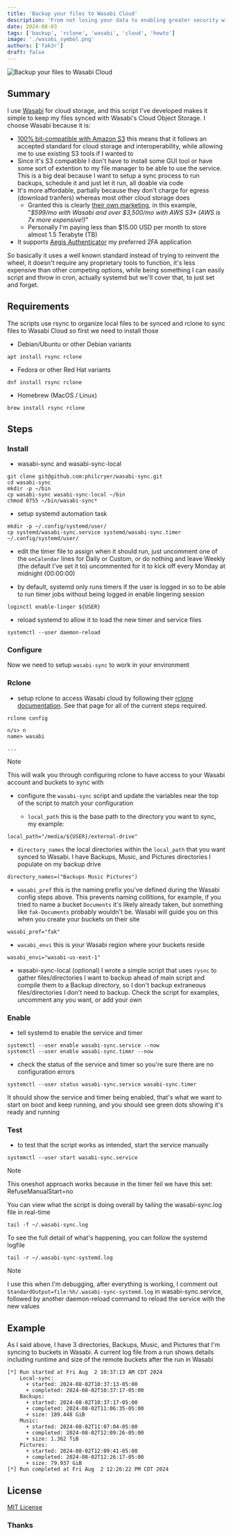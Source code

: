 ```yaml
---
title: 'Backup your files to Wasabi Cloud'
description: 'From not losing your data to enabling greater security with immutable Backups, Wasabi Cloud offers a compelling and afforadable solution'
date: 2024-08-03
tags: ['backup', 'rclone', 'wasabi', 'cloud', 'howto']
image: './wasabi_symbol.png'
authors: ['fak3r']
draft: false
---
```


![Backup your files to Wasabi Cloud](backup-your-files-to-wasabi-cloud.png)

## Summary

I use [Wasabi](https://wasabi.com/) for cloud storage, and this script I've developed makes it simple to keep my files synced with Wasabi's Cloud Object Storage. I choose Wasabi because it is:

- [100% bit-compatible with Amazon S3](https://docs.wasabi.com/docs/since-wasabi-is-100-bit-compatible-with-amazon-s3-can-i-use-my-existing-s3-compatible-application-without-making-any-changes-to-my-application-with-wasabi) this means that it follows an accepted standard for cloud storage and interoperability, while allowing me to use existing S3 tools if I wanted to
- Since it's S3 compatible I don't have to install some GUI tool or have some sort of extention to my file manager to be able to use the service. This is a big deal because I want to setup a sync process to run backups, schedule it and just let it run, all doable via code
- It's more affordable, partially because they don't charge for egress (download tranfers) whereas most other cloud storage does
  - Granted this is clearly [their own marketing](https://knowledgebase.wasabi.com/hc/en-us/articles/360002435072-How-does-the-cost-of-Wasabi-compare-to-the-true-cost-of-AWS-S3), in this example, "_$599/mo with Wasabi and over $3,500/mo with AWS S3\* (AWS is 7x more expensive!)_"
  - Personally I'm paying less than $15.00 USD per month to store almost 1.5 Terabyte (TB)
- It supports [Aegis Authenticator](https://getaegis.app/) my preferred 2FA application

So basically it uses a well known standard instead of trying to reinvent the wheel, it doesn't require any proprietary tools to function, it's less expensive than other competing options, while being something I can easily script and throw in cron, actually systemd but we'll cover that, to just set and forget.

## Requirements

The scripts use rsync to organize local files to be synced and rclone to sync files to Wasabi Cloud so first we need to install those

- Debian/Ubuntu or other Debian variants

```shell
apt install rsync rclone
```

- Fedora or other Red Hat variants

```shell
dnf install rsync rclone
```

- Homebrew (MacOS / Linux)

```shell
brew install rsync rclone
```

## Steps

### Install

- wasabi-sync and wasabi-sync-local

```shell
git clone git@github.com:philcryer/wasabi-sync.git
cd wasabi-sync
mkdir -p ~/bin
cp wasabi-sync wasabi-sync-local ~/bin
chmod 0755 ~/bin/wasabi-sync*
```

- setup systemd automation task

```shell
mkdir -p ~/.config/systemd/user/
cp systemd/wasabi-sync.service systemd/wasabi-sync.timer ~/.config/systemd/user/
```

- edit the timer file to assign when it should run, just uncomment one of the `onCalendar` lines for Daily or Custom, or do nothing and leave Weekly (the default I've set it to) uncommented for it to kick off every Monday at midnight (00:00:00)

- by default, systemd only runs timers if the user is logged in so to be able to run timer jobs without being logged in enable lingering session

```shell
loginctl enable-linger ${USER}
```

- reload systemd to allow it to load the new timer and service files

```shell
systemctl --user daemon-reload
```

### Configure

Now we need to setup `wasabi-sync` to work in your environment

### Rclone

- setup rclone to access Wasabi cloud by following their [rclone documentation](https://rclone.org/s3/#wasabi). See that page for all of the current steps required.

```shell
rclone config

n/s> n
name> wasabi

...
```

> [!NOTE]
> This will walk you through configuring rclone to have access to your Wasabi account and buckets to sync with

- configure the `wasabi-sync` script and update the variables near the top of the script to match your configuration

  - `local_path` this is the base path to the directory you want to sync, my example:

```shell
local_path="/media/${USER}/external-drive"
```

- `directory_names` the local directories within the `local_path` that you want synced to Wasabi. I have Backups, Music, and Pictures directories I populate on my backup drive

```shell
directory_names=("Backups Music Pictures")
```

- `wasabi_pref` this is the naming prefix you've defined during the Wasabi config steps above. This prevents naming collitions, for example, if you tried to name a bucket `Documents` it's likely already taken, but something like `fak-Documents` probably wouldn't be. Wasabi will guide you on this when you create your buckets on their site

```shell
wasabi_pref="fak"
```

- `wasabi_envi` this is your Wasabi region where your buckets reside

```shell
wasabi_envi="wasabi-us-east-1"
```

- wasabi-sync-local (optional) I wrote a simple script that uses `rysnc` to gather files/directories I want to backup ahead of main script and compile them to a Backup directory, so I don't backup extraneous files/directories I don't need to backup. Check the script for examples, uncomment any you want, or add your own

### Enable

- tell systemd to enable the service and timer

```shell
systemctl --user enable wasabi-sync.service --now
systemctl --user enable wasabi-sync.timer --now
```

- check the status of the service and timer so you're sure there are no configuration errors

```shell
systemctl --user status wasabi-sync.service wasabi-sync.timer
```

It should show the service and timer being enabled, that's what we want to start on boot and keep running, and you should see green dots showing it's ready and running

### Test

- to test that the script works as intended, start the service manually

```shell
systemctl --user start wasabi-sync.service
```

> [!NOTE]
> This oneshot approach works because in the timer feil we have this set: RefuseManualStart=no

You can view what the script is doing overall by tailing the wasabi-sync.log file in real-time

```shell
tail -f ~/.wasabi-sync.log
```

To see the full detail of what's happening, you can follow the systemd logfile

```shell
tail -r ~/.wasabi-sync-systemd.log
```

> [!NOTE]
> I use this when I'm debugging, after everything is working, I comment out `StandardOutput=file:%h/.wasabi-sync-systemd.log` in wasabi-sync.service, followed by another daemon-reload command to reload the service with the new values

## Example

As I said above, I have 3 directories, Backups, Music, and Pictures that I'm syncing to buckets in Wasabi. A current log file from a run shows details including runtime and size of the remote buckets after the run in Wasabi

```shell
[*] Run started at Fri Aug  2 10:37:13 AM CDT 2024
    Local-sync:
      + started: 2024-08-02T10:37:13-05:00
      + completed: 2024-08-02T10:37:17-05:00
    Backups:
      + started: 2024-08-02T10:37:17-05:00
      + completed: 2024-08-02T11:06:35-05:00
      + size: 189.448 GiB
    Music:
      + started: 2024-08-02T11:07:04-05:00
      + completed: 2024-08-02T12:09:26-05:00
      + size: 1.362 TiB
    Pictures:
      + started: 2024-08-02T12:09:41-05:00
      + completed: 2024-08-02T12:26:17-05:00
      + size: 79.937 GiB
[*] Run completed at Fri Aug  2 12:26:22 PM CDT 2024
```

## License

[MIT License](LICENSE)

### Thanks
